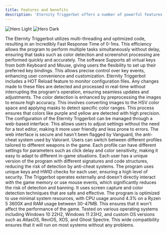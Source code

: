 ```yaml
---
title: Features and benefits
description: 'Eternity Triggerbot offers a number of powerful features designed to enhance your gaming experience while ensuring security and efficiency. Below is a comprehensive list of its main features.'
---
```


<img
  className="block dark:hidden"
  src="/images/hero-light.svg"
  alt="Hero Light"
/>
<img
  className="hidden dark:block"
  src="/images/hero-dark.svg"
  alt="Hero Dark"
/>

<Steps>
  <Step title="Ultra-fast response time" icon="star-shooting">
    The Eternity Triggerbot utilizes multi-threading and optimized code, resulting in an Incredibly Fast Response Time of 0-1ms. This efficiency allows the program to perform multiple tasks simultaneously without delay, ensuring that tasks such as color detection and screenshot processing are performed quickly and accurately.
  </Step>
  <Step title="Flexible hotkeys" icon="keyboard">
    The software Supports all virtual keys from both Keyboard and Mouse, giving users the flexibility to set up their preferred key bindings. This allows precise control over key events, enhancing user convenience and customization.
  </Step>
  <Step title="Real-time configuration monitoring" icon="arrows-rotate">
    Eternity Triggerbot includes a HOT Reload feature to monitor configuration files. Any changes made to these files are detected and processed in real-time without interrupting the program's operation, ensuring seamless updates and adjustments.
  </Step>
  <Step title="Accurate Color Detection" icon="crosshairs">
    The color detection is enhanced by preprocessing the images to ensure high accuracy. This involves converting images to the HSV color space and applying masks to detect specific color ranges. This process ensures that colors like purple and yellow are detected with high precision.
  </Step>
  <Step title="Web-Based User Interface" icon="browsers">
    The configuration of the Eternity Triggerbot can be managed through a web-based interface. This allows users to adjust settings without the need for a text editor, making it more user friendly and less prone to errors. The web interface is secure and hasn't been flagged by Vanguard, the anti-cheat system used by Valorant.
  </Step>
  <Step title="Weapon Profiles" icon="gun">
    Users can switch between different profiles tailored to different weapons in the game. Each profile can have different settings for parameters such as click delay and color sensitivity, making it easy to adapt to different in-game situations.
  </Step>
  <Step title="Security and Privacy" icon="file-shield">
    Each user has a unique version of the program with different signatures and code structures, reducing the risk of detection by anti-cheat systems. The program uses unique keys and HWID checks for each user, ensuring a high level of security.
  </Step>
  <Step title="External Operation" icon="gear-code">
    The Triggerbot operates externally and doesn't directly interact with the game memory or use mouse events, which significantly reduces the risk of detection and banning. It uses screen capture and color detection techniques that are safe and effective.
  </Step>
  <Step title="Low Resource Consumption" icon="microchip">
    The program is optimized to use minimal system resources, with CPU usage around 4.3% on a Ryzen 5 3600X and RAM usage between 30-47MB. This ensures that it won't affect the performance of the game.
  </Step>
  <Step title="Compatibility" icon="compact-disc">
    Tested on various operating systems including Windows 10 22H2, Windows 11 23H2, and custom OS versions such as AtlasOS, ReviOS, XOS, and Ghost Spectre. This wide compatibility ensures that it will run on most systems without any problems.
  </Step>
</Steps>

